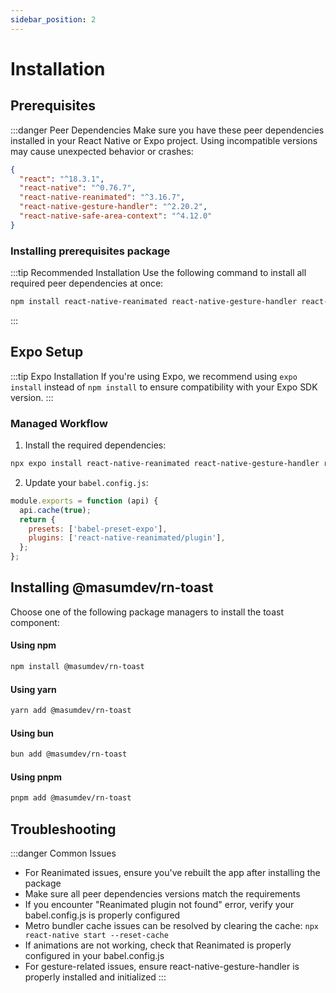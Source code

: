```yaml
---
sidebar_position: 2
---
```


# Installation

## Prerequisites

:::danger Peer Dependencies
Make sure you have these peer dependencies installed in your React Native or Expo project. Using incompatible versions may cause unexpected behavior or crashes:

```json
{
  "react": "^18.3.1",
  "react-native": "^0.76.7",
  "react-native-reanimated": "^3.16.7",
  "react-native-gesture-handler": "^2.20.2",
  "react-native-safe-area-context": "^4.12.0"
}
```

### Installing prerequisites package

:::tip Recommended Installation
Use the following command to install all required peer dependencies at once:

```bash
npm install react-native-reanimated react-native-gesture-handler react-native-safe-area-context
```
:::

## Expo Setup

:::tip Expo Installation
If you're using Expo, we recommend using `expo install` instead of `npm install` to ensure compatibility with your Expo SDK version.
:::

### Managed Workflow

1. Install the required dependencies:

```bash
npx expo install react-native-reanimated react-native-gesture-handler react-native-safe-area-context
```

2. Update your `babel.config.js`:

```js
module.exports = function (api) {
  api.cache(true);
  return {
    presets: ['babel-preset-expo'],
    plugins: ['react-native-reanimated/plugin'],
  };
};
```

## Installing @masumdev/rn-toast

Choose one of the following package managers to install the toast component:

#### Using npm

```bash
npm install @masumdev/rn-toast
```

#### Using yarn

```bash
yarn add @masumdev/rn-toast
```

#### Using bun

```bash
bun add @masumdev/rn-toast
```

#### Using pnpm

```bash
pnpm add @masumdev/rn-toast
```

## Troubleshooting

:::danger Common Issues
- For Reanimated issues, ensure you've rebuilt the app after installing the package
- Make sure all peer dependencies versions match the requirements
- If you encounter "Reanimated plugin not found" error, verify your babel.config.js is properly configured
- Metro bundler cache issues can be resolved by clearing the cache: `npx react-native start --reset-cache`
- If animations are not working, check that Reanimated is properly configured in your babel.config.js
- For gesture-related issues, ensure react-native-gesture-handler is properly installed and initialized
:::
